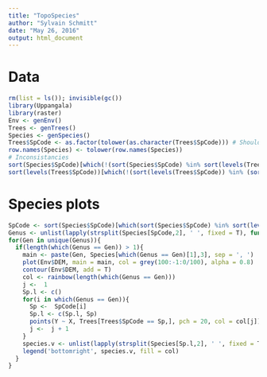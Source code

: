 ```yaml
---
title: "TopoSpecies"
author: "Sylvain Schmitt"
date: "May 26, 2016"
output: html_document
---
```

# Data
```r
rm(list = ls()); invisible(gc())
library(Uppangala)
library(raster)
Env <- genEnv()
Trees <- genTrees()
Species <- genSpecies()
Trees$SpCode <- as.factor(tolower(as.character(Trees$SpCode))) # Should be treated in gen functions
row.names(Species) <- tolower(row.names(Species))
# Inconsistancies
sort(Species$SpCode)[which(!(sort(Species$SpCode) %in% sort(levels(Trees$SpCode))))]
sort(levels(Trees$SpCode))[which(!(sort(levels(Trees$SpCode)) %in% (sort(Species$SpCode))))]
```

# Species plots
```r
SpCode <- sort(Species$SpCode)[which(sort(Species$SpCode) %in% sort(levels(Trees$SpCode)))] # Using only common SpCode
Genus <- unlist(lapply(strsplit(Species[SpCode,2], ' ', fixed = T), function(x){x[[1]]}))
for(Gen in unique(Genus)){
  if(length(which(Genus == Gen)) > 1){
    main <- paste(Gen, Species[which(Genus == Gen)[1],3], sep = ', ')
    plot(Env$DEM, main = main, col = grey(100:-1:0/100), alpha = 0.8)
    contour(Env$DEM, add = T)
    col <- rainbow(length(which(Genus == Gen)))
    j <-  1
    Sp.l <- c()
    for(i in which(Genus == Gen)){
      Sp <-  SpCode[i]
      Sp.l <- c(Sp.l, Sp)
      points(Y ~ X, Trees[Trees$SpCode == Sp,], pch = 20, col = col[j])
      j <-  j + 1
    }
    species.v <- unlist(lapply(strsplit(Species[Sp.l,2], ' ', fixed = T), function(x){x[[2]]}))
    legend('bottomright', species.v, fill = col)
  }
}
```
